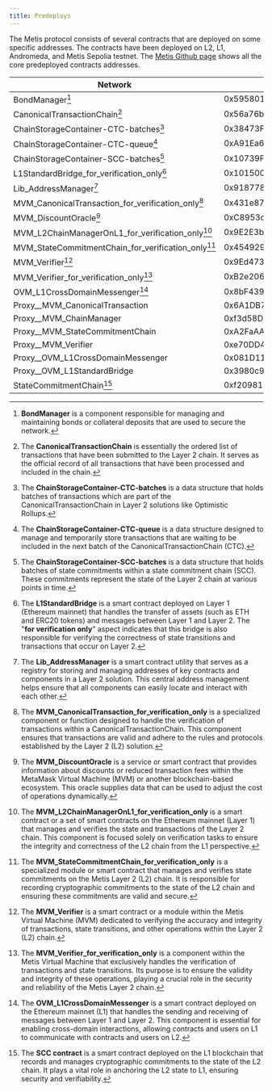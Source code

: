 ```yaml
---
title: Predeploys
---
```


The Metis protocol consists of several contracts that are deployed on some specific addresses. The contracts have been deployed on L2, L1, Andromeda, and Metis Sepolia testnet. The [Metis Github page](https://github.com/MetisProtocol/mvm/tree/develop/packages/contracts/deployments) shows all the core predeployed contracts addresses.

| **Network**                                         | **Andromeda (Mainnet)**                    | **Sepolia (Testnet)**                      |
| --------------------------------------------------- | ------------------------------------------ | ------------------------------------------ |
| BondManager[^1]                                     | 0x595801b85628ec6979C420988b8843A40F850528 | 0xE0cDbb071144489b52Af578BDdea84dBDFd85576 |
| CanonicalTransactionChain[^2]                       | 0x56a76bcC92361f6DF8D75476feD8843EdC70e1C9 | 0x5435d351e0aCc874579eC67Ba46440ee6AC892b8 |
| ChainStorageContainer-CTC-batches[^3]               | 0x38473Feb3A6366757A249dB2cA4fBB2C663416B7 | 0x92F90779986C294A22DC43C8f6aE1F5d8B2728E4 |
| ChainStorageContainer-CTC-queue[^4]                 | 0xA91Ea6F5d1EDA8e6686639d6C88b309cF35D2E57 | 0x10A493fFAc17DCc6Ea70d8c3BD19160ea0d3822B |
| ChainStorageContainer-SCC-batches[^5]               | 0x10739F09f6e62689c0aA8A1878816de9e166d6f9 | 0x185AB4701DBf521B44838fa72af99880730d5CE6 |
| L1StandardBridge_for_verification_only[^6]          | 0x101500214981e7A5Ad2334D8404eaF365C2c3113 | 0xd41bc137120BFcEd907093741ea402631d7616BE |
| Lib_AddressManager[^7]                              | 0x918778e825747a892b17C66fe7D24C618262867d | 0xa66Fa1eD0f1C1ee300893B4eb5493FeAD9a7e9c3 |
| MVM_CanonicalTransaction_for_verification_only[^8]  | 0x431e877E216714647a4DCcEFFC03d7B4Fd4B825E | 0xFD98b95ad84f459697c29aFA75229e93F6D2B8A2 |
| MVM_DiscountOracle[^9]                              | 0xC8953ca384b4AdC8B1b11B030Afe2F05471664b0 | 0x4fd947DfF05a255F78E355C23c8B2E98bf029126 |
| MVM_L2ChainManagerOnL1_for_verification_only[^10]   | 0x9E2E3be85df5Ca63DE7674BA64ffD564075f3B48 | 0x8c52c668A23970759F21Cbc274fd63C8e4Bdfd4D |
| MVM_StateCommitmentChain_for_verification_only[^11] | 0x4549292213D41CB62E94e7E2DDC4b468a4CDD16d | 0xfaAd7fFe832775c66Fb3586f0AF3Ffc09B173ff2 |
| MVM_Verifier[^12]                                   | 0x9Ed4739afd706122591E75F215208ecF522C0Fd3 |                                            |
| MVM_Verifier_for_verification_only[^13]             | 0xB2e2060A179e67cA4299Cc79fA337B98791DE069 | 0x88d98AfC2344F9554478C1CDf8062c7F32145176 |
| OVM_L1CrossDomainMessenger[^14]                     | 0x8bF439ef7167023F009E24b21719Ca5f768Ecb36 | 0x22796245e27190cAFD7b50a93585f30f60a03f46 |
| Proxy\_\_MVM_CanonicalTransaction                   | 0x6A1DB7d799FBA381F2a518cA859ED30cB8E1d41a | 0x6281F34652359cfBa1781D84DAb939f99aaa0e29 |
| Proxy\_\_MVM_ChainManager                           | 0xf3d58D1794f2634d6649a978f2dc093898FEEBc0 | 0xEf3375Fc36007a585Ee6e73BF95797273f4F9b49 |
| Proxy\_\_MVM_StateCommitmentChain                   | 0xA2FaAAC9120c1Ff75814F0c6DdB119496a12eEA6 | 0x9DCC53737FcB3E86a17CF435ca3c15390D4FC7Ed |
| Proxy\_\_MVM_Verifier                               | 0xe70DD4dE81D282B3fa92A6700FEE8339d2d9b5cb | 0x1B9B31E637278c207991F6e96074928728359A10 |
| Proxy\_\_OVM_L1CrossDomainMessenger                 | 0x081D1101855bD523bA69A9794e0217F0DB6323ff | 0x4542c621eEe9fC533c2e6bd80880C89990EE10cD |
| Proxy\_\_OVM_L1StandardBridge                       | 0x3980c9ed79d2c191A89E02Fa3529C60eD6e9c04b | 0x9848dE505e6Aa301cEecfCf23A0a150140fc996e |
| StateCommitmentChain[^15]                           | 0xf209815E595Cdf3ed0aAF9665b1772e608AB9380 | 0xA059B3307f534943Ee6c710D9582B42543847Eb1 |

[^1]: **BondManager** is a component responsible for managing and maintaining bonds or collateral deposits that are used to secure the network.

[^2]: The **CanonicalTransactionChain** is essentially the ordered list of transactions that have been submitted to the Layer 2 chain. It serves as the official record of all transactions that have been processed and included in the chain.

[^3]: The **ChainStorageContainer-CTC-batches** is a data structure that holds batches of transactions which are part of the CanonicalTransactionChain in Layer 2 solutions like Optimistic Rollups.

[^4]: The **ChainStorageContainer-CTC-queue** is a data structure designed to manage and temporarily store transactions that are waiting to be included in the next batch of the CanonicalTransactionChain (CTC).

[^5]: The **ChainStorageContainer-SCC-batches** is a data structure that holds batches of state commitments within a state commitment chain (SCC). These commitments represent the state of the Layer 2 chain at various points in time.

[^6]: The **L1StandardBridge** is a smart contract deployed on Layer 1 (Ethereum mainnet) that handles the transfer of assets (such as ETH and ERC20 tokens) and messages between Layer 1 and Layer 2. The "**for verification only**" aspect indicates that this bridge is also responsible for verifying the correctness of state transitions and transactions that occur on Layer 2.

[^7]: The **Lib_AddressManager** is a smart contract utility that serves as a registry for storing and managing addresses of key contracts and components in a Layer 2 solution. This central address management helps ensure that all components can easily locate and interact with each other.

[^8]: The **MVM_CanonicalTransaction_for_verification_only** is a specialized component or function designed to handle the verification of transactions within a CanonicalTransactionChain. This component ensures that transactions are valid and adhere to the rules and protocols established by the Layer 2 (L2) solution.

[^9]: The **MVM_DiscountOracle** is a service or smart contract that provides information about discounts or reduced transaction fees within the MetaMask Virtual Machine (MVM) or another blockchain-based ecosystem. This oracle supplies data that can be used to adjust the cost of operations dynamically.

[^10]: The **MVM_L2ChainManagerOnL1_for_verification_only** is a smart contract or a set of smart contracts on the Ethereum mainnet (Layer 1) that manages and verifies the state and transactions of the Layer 2 chain. This component is focused solely on verification tasks to ensure the integrity and correctness of the L2 chain from the L1 perspective.

[^11]: The **MVM_StateCommitmentChain_for_verification_only** is a specialized module or smart contract that manages and verifies state commitments on the Metis Layer 2 (L2) chain. It is responsible for recording cryptographic commitments to the state of the L2 chain and ensuring these commitments are valid and secure.

[^12]: The **MVM_Verifier** is a smart contract or a module within the Metis Virtual Machine (MVM) dedicated to verifying the accuracy and integrity of transactions, state transitions, and other operations within the Layer 2 (L2) chain.

[^13]: The **MVM_Verifier_for_verification_only** is a component within the Metis Virtual Machine that exclusively handles the verification of transactions and state transitions. Its purpose is to ensure the validity and integrity of these operations, playing a crucial role in the security and reliability of the Metis Layer 2 chain.

[^14]: The **OVM_L1CrossDomainMessenger** is a smart contract deployed on the Ethereum mainnet (L1) that handles the sending and receiving of messages between Layer 1 and Layer 2. This component is essential for enabling cross-domain interactions, allowing contracts and users on L1 to communicate with contracts and users on L2.

[^15]: The **SCC contract** is a smart contract deployed on the L1 blockchain that records and manages cryptographic commitments to the state of the L2 chain. It plays a vital role in anchoring the L2 state to L1, ensuring security and verifiability.
